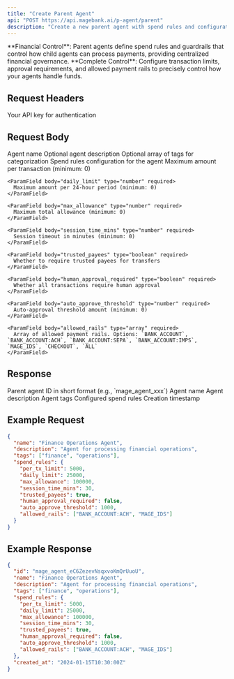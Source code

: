 ```yaml
---
title: "Create Parent Agent"
api: "POST https://api.magebank.ai/p-agent/parent"
description: "Create a new parent agent with spend rules and configuration"
---
```


<Note>
**Financial Control**: Parent agents define spend rules and guardrails that control how child agents can process payments, providing centralized financial governance.
</Note>

<Info>
**Complete Control**: Configure transaction limits, approval requirements, and allowed payment rails to precisely control how your agents handle funds.
</Info>

## Request Headers

<ParamField header="x-api-key" type="string" required>
  Your API key for authentication
</ParamField>

## Request Body

<ParamField body="name" type="string" required>
  Agent name
</ParamField>

<ParamField body="description" type="string">
  Optional agent description
</ParamField>

<ParamField body="tags" type="array">
  Optional array of tags for categorization
</ParamField>

<ParamField body="spend_rules" type="object" required>
  Spend rules configuration for the agent
  
  <Expandable title="Spend Rules Properties">
    <ParamField body="per_tx_limit" type="number" required>
      Maximum amount per transaction (minimum: 0)
    </ParamField>
    
    <ParamField body="daily_limit" type="number" required>
      Maximum amount per 24-hour period (minimum: 0)
    </ParamField>
    
    <ParamField body="max_allowance" type="number" required>
      Maximum total allowance (minimum: 0)
    </ParamField>
    
    <ParamField body="session_time_mins" type="number" required>
      Session timeout in minutes (minimum: 0)
    </ParamField>
    
    <ParamField body="trusted_payees" type="boolean" required>
      Whether to require trusted payees for transfers
    </ParamField>
    
    <ParamField body="human_approval_required" type="boolean" required>
      Whether all transactions require human approval
    </ParamField>
    
    <ParamField body="auto_approve_threshold" type="number" required>
      Auto-approval threshold amount (minimum: 0)
    </ParamField>
    
    <ParamField body="allowed_rails" type="array" required>
      Array of allowed payment rails. Options: `BANK_ACCOUNT`, `BANK_ACCOUNT:ACH`, `BANK_ACCOUNT:SEPA`, `BANK_ACCOUNT:IMPS`, `MAGE_IDS`, `CHECKOUT`, `ALL`
    </ParamField>
  </Expandable>
</ParamField>

## Response

<ResponseField name="id" type="string">
  Parent agent ID in short format (e.g., `mage_agent_xxx`)
</ResponseField>

<ResponseField name="name" type="string">
  Agent name
</ResponseField>

<ResponseField name="description" type="string">
  Agent description
</ResponseField>

<ResponseField name="tags" type="array">
  Agent tags
</ResponseField>

<ResponseField name="spend_rules" type="object">
  Configured spend rules
</ResponseField>

<ResponseField name="created_at" type="string">
  Creation timestamp
</ResponseField>

## Example Request

```json
{
  "name": "Finance Operations Agent",
  "description": "Agent for processing financial operations",
  "tags": ["finance", "operations"],
  "spend_rules": {
    "per_tx_limit": 5000,
    "daily_limit": 25000,
    "max_allowance": 100000,
    "session_time_mins": 30,
    "trusted_payees": true,
    "human_approval_required": false,
    "auto_approve_threshold": 1000,
    "allowed_rails": ["BANK_ACCOUNT:ACH", "MAGE_IDS"]
  }
}
```

## Example Response

```json
{
  "id": "mage_agent_eC6ZezevNsqxvoKmQrUuoU",
  "name": "Finance Operations Agent",
  "description": "Agent for processing financial operations",
  "tags": ["finance", "operations"],
  "spend_rules": {
    "per_tx_limit": 5000,
    "daily_limit": 25000,
    "max_allowance": 100000,
    "session_time_mins": 30,
    "trusted_payees": true,
    "human_approval_required": false,
    "auto_approve_threshold": 1000,
    "allowed_rails": ["BANK_ACCOUNT:ACH", "MAGE_IDS"]
  },
  "created_at": "2024-01-15T10:30:00Z"
}
```